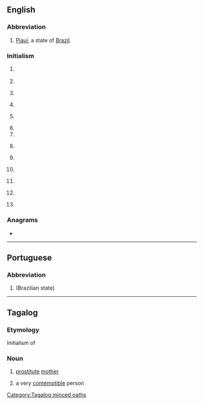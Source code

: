 {{also|Appendix:Variations of "pi"}}
==English==

===Abbreviation===
{{rfc-header|Abbreviation}}
{{en-abbr}}

# [[Piauí]], a state of [[Brazil]].

===Initialism===
{{rfc-header|Initialism}}
{{en-initialism}}

# {{initialism of|partial induction|dot=|lang=en}} {{gloss|see [[AI]]}}
# {{initialism of|personal injury|lang=en}}
# {{initialism of|politically incorrect|dot=|lang=en}} {{gloss|see [[PC]]}}
# {{initialism of|principal investigator|dot=|lang=en}} {{gloss|lead researcher on a grant-funded project}}
# {{initialism of|[[prison|Prison]] [[industry|Industries]]|dot=|lang=en}} {{gloss|the prison-run work program for inmates}}
# {{initialism of|private investigator|lang=en}}
# {{initialism of|pseudoincest|lang=en}}
# {{lb|en|biochemistry}} {{abbreviation of|phosphatidylinositol|dot=|lang=en}} {{gloss|a phospholipid component of eukaryotic cell membranes, also abbreviated in PtdIns}}
# {{lb|en|electronics}} {{initialism of|power integrity|lang=en}}
# {{lb|en|informatics|SGML|XML}} {{initialism of|Processing Instruction|lang=en}}
# {{lb|en|organic compound}} {{initialism of|polyimide|lang=en}}
# {{lb|en|colloquial|Philippines}} {{initialism of|the [[Philippines]]|dot=|lang=en}} {{gloss|PI standing for ''Philippine Islands''}}
#: {{ux|en|We're going back to '''the PI''' for a vacation this summer.}}
# {{abbreviation of|[[prohibited]] [[immigrant]]|lang=en}}

===Anagrams===
* {{anagrams|en|IP|Ip}}

----

==Portuguese==

===Abbreviation===
{{rfc-header|Abbreviation}}
{{pt-abbr}}

# {{abbreviation of|Piauí|lang=pt}} (Brazilian state)
----
==Tagalog==
===Etymology===
Initialism of {{m|tl|putang ina}}

===Noun===
{{head|tl|noun}}
#{{lb|tl|vulgar}} [[prostitute]] [[mother]]
#{{lb|tl|colloquial|vulgar}} a very [[contemptible]] person
[[Category:Tagalog minced oaths]]